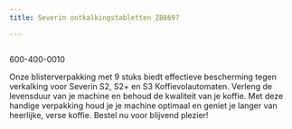 ```yaml
---
title: Severin ontkalkingstabletten ZB8697

---
```



<Image src={imageProduct} width={imageProduct.width} alt="" />


600-400-0010

Onze blisterverpakking met 9 stuks biedt effectieve bescherming tegen verkalking voor Severin S2, S2+ en S3 Koffievolautomaten. Verleng de levensduur van je machine en behoud de kwaliteit van je koffie. Met deze handige verpakking houd je je machine optimaal en geniet je langer van heerlijke, verse koffie. Bestel nu voor blijvend plezier!
